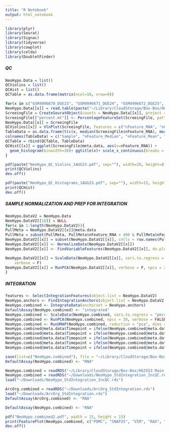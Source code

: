 ```yaml
---
title: "R Notebook"
output: html_notebook
---
```



```r
library(plyr)
library(Seurat)
library(Signac)
library(tidyverse)
library(cowplot)
library(celda)
library(DoubletFinder)
```


##### QC #####
```r
NeoHypo.Data = list()
QCViolins = list()
QCHist = list()
QCTable = as.data.frame(matrix(ncol=10, nrow=0))

for(x in c("GSM4996670_DGE23", "GSM4996671_DGE24", "GSM4996672_DGE25", "GSM4996673_DGE26", "GSM4996674_DGE27", "GSM4996675_DGE28", "GSM4996676_DGE29", "GSM4996677_DGE30", "GSM4996678_DGE31", "GSM4996679_DGE32", "GSM4996680_DGE33", "GSM4996681_DGE34", "GSM4996682_DGE35", "GSM4996683_DGE36", "GSM4996684_DGE5051", "GSM4996685_DGE5253", "GSM4996686_DGE5455", "GSM4996687_DGE5657", "GSM4996688_DGE5859new")){
NeoHypo.Data[[x]] = read.table(paste("~/Library/CloudStorage/Box-Box/HG2553 Main Folder/Huang 2021 - ARC organoids/GSE164101_RAW/", x, ".txt.gz", sep=""), head=T, row.names=1)
ScreeingFile = CreateSeuratObject(counts = NeoHypo.Data[[x]], project = x, min.cells = 3, min.features = 0)
ScreeingFile[["percent.mt"]] <- PercentageFeatureSet(ScreeingFile, pattern = "^MT-")
NeoHypo.Data[[x]] = ScreeingFile
QCViolins[[x]] = VlnPlot(ScreeingFile, features = c("nFeature_RNA", "nCount_RNA", "percent.mt"), ncol = 3)
TableData = as.data.frame(t(c(x, median(ScreeingFile$nFeature_RNA), mean(ScreeingFile$nFeature_RNA), sd(ScreeingFile$nFeature_RNA), median(ScreeingFile$nCount_RNA), mean(ScreeingFile$nCount_RNA), sd(ScreeingFile$nCount_RNA), median(ScreeingFile$percent.mt), mean(ScreeingFile$percent.mt), sd(ScreeingFile$percent.mt))))
colnames(TableData) = c("Sample", "nFeature_Median", "nFeature_Mean", "nFeature_SD", "nCount_Median", "nCount_Mean", "nCount_SD", "percent.mt_Median", "percent.mt_Mean", "percent.mt_SD")
QCTable = rbind(QCTable, TableData)
QCHist[[x]] = ggplot(ScreeingFile@meta.data, aes(x=nFeature_RNA)) + 
  geom_histogram(binwidth=30)+ ggtitle(x)+ scale_x_continuous(breaks = seq(0,max(ScreeingFile@meta.data$nFeature_RNA),200)) + theme(axis.text.x = element_text(angle = 90, vjust = 0.5, hjust=1)) 
}

pdf(paste("NeoHypo_QC_Violins_1AUG23.pdf", sep=""), width=20, height=8)
print(QCViolins)
dev.off()

pdf(paste("NeoHypo_QC_Histograms_1AUG23.pdf", sep=""), width=15, height=8)
print(QCHist)
dev.off()
```

##### SAMPLE NORMALIZATION AND PREP FOR INTEGRATION #####
```r
NeoHypo.DataV2 = NeoHypo.Data
NeoHypo.DataV2[[18]] = NULL
for(x in 1:length(NeoHypo.DataV2)){
PullMeta = NeoHypo.DataV2[[x]]@meta.data
PullMeta = subset(PullMeta, PullMeta$nFeature_RNA > 400 & PullMeta$nFeature_RNA < 4000 & PullMeta$Count_RNA > 1000 & PullMeta$nCount_RNA < 15000 & PullMeta$percent.mt <= 10)
NeoHypo.DataV2[[x]] = subset(NeoHypo.DataV2[[x]], cells = row.names(PullMeta))
NeoHypo.DataV2[[x]] <- NormalizeData(NeoHypo.DataV2[[x]])
NeoHypo.DataV2[[x]] <- FindVariableFeatures(NeoHypo.DataV2[[x]], do.plot = F, display.progress = F)

NeoHypo.DataV2[[x]] = ScaleData(NeoHypo.DataV2[[x]], vars.to.regress = c("nFeature_RNA", "percent.mt"),
    verbose = F)
NeoHypo.DataV2[[x]] = RunPCA(NeoHypo.DataV2[[x]], verbose = F, npcs = 20)
}
```

##### INTEGRATION #####
```r
features <- SelectIntegrationFeatures(object.list = NeoHypo.DataV2)
NeoHypo.anchors <- FindIntegrationAnchors(object.list = NeoHypo.DataV2, anchor.features = features)
NeoHypo.combined <- IntegrateData(anchorset = NeoHypo.anchors)
DefaultAssay(NeoHypo.combined) <- "integrated"
NeoHypo.combined <- ScaleData(NeoHypo.combined, vars.to.regress = "percent.mt")
NeoHypo.combined <- RunPCA(NeoHypo.combined, npcs = 30, verbose = FALSE)
NeoHypo.combined <- RunUMAP(NeoHypo.combined, reduction = "pca", dims = 1:30)
NeoHypo.combined@meta.data$Timepoint = ifelse(NeoHypo.combined@meta.data$orig.ident %in% "GSM4996684_DGE5051", "42D", "225D")
NeoHypo.combined@meta.data$Timepoint = ifelse(NeoHypo.combined@meta.data$orig.ident %in% "GSM4996685_DGE5253", "0D", NeoHypo.combined@meta.data$Timepoint)
NeoHypo.combined@meta.data$Timepoint = ifelse(NeoHypo.combined@meta.data$orig.ident %in% "GSM4996686_DGE5455", "54D", NeoHypo.combined@meta.data$Timepoint)
NeoHypo.combined@meta.data$Timepoint = ifelse(NeoHypo.combined@meta.data$orig.ident %in% "GSM4996687_DGE5657", "141D", NeoHypo.combined@meta.data$Timepoint)
NeoHypo.combined@meta.data$Timepoint = ifelse(NeoHypo.combined@meta.data$orig.ident %in% "GSM4996688_DGE5859new", "79D", NeoHypo.combined@meta.data$Timepoint)

save(list=c("NeoHypo.combined"), file = "~/Library/CloudStorage/Box-Box/HG2553 Main Folder/Huang 2021 - ARC organoids/NeoHypo_StdIntegration_IncQC.rds")
DefaultAssay(NeoHypo.combined) <- "RNA"
```


```r
NeoHypo.combined = readRDS("~/Library/CloudStorage/Box-Box/HG2553 Main Folder/Huang 2021 - ARC organoids/NeoHypo_StdIntegration_IncQC.rds")
NeoHypo.combined = readRDS("~/Downloads/NeoHypo_StdIntegration_IncQC.rds")
load("~/Downloads/NeoHypo_StdIntegration_IncQC.rds")

ArcOrg.combined = readRDS("~/Downloads/ArcOrg_StdIntegration.rds")
load("~/Downloads/ArcOrg_StdIntegration.rds")
DefaultAssay(ArcOrg.combined) <- "RNA"

DefaultAssay(NeoHypo.combined) <- "RNA"

pdf("NeoHypo.combined2.pdf", width = 15, height = 15)
print(FeaturePlot(NeoHypo.combined, c("POMC", "SNAP25", "VIM", "RAX", "OLIG2", "PDGFRA", "MAG", "CLDN5", "AQP4", "SIM1", "POU3F2", "TBX3", "ISL1", "AGRP")))
dev.off()
```



